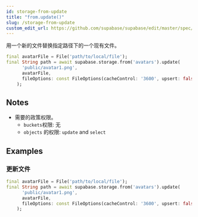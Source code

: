 ```yaml
---
id: storage-from-update
title: "from.update()"
slug: /storage-from-update
custom_edit_url: https://github.com/supabase/supabase/edit/master/spec/supabase_dart_v1.yml
---
```


用一个新的文件替换指定路径下的一个现有文件。


```dart
final avatarFile = File('path/to/local/file');
final String path = await supabase.storage.from('avatars').update(
      'public/avatar1.png',
      avatarFile,
      fileOptions: const FileOptions(cacheControl: '3600', upsert: false),
    );
```






## Notes

- 需要的政策权限。
  - `buckets`权限: 无 
  - `objects` 的权限: `update` and `select`










## Examples

### 更新文件



```dart
final avatarFile = File('path/to/local/file');
final String path = await supabase.storage.from('avatars').update(
      'public/avatar1.png',
      avatarFile,
      fileOptions: const FileOptions(cacheControl: '3600', upsert: false),
    );
```